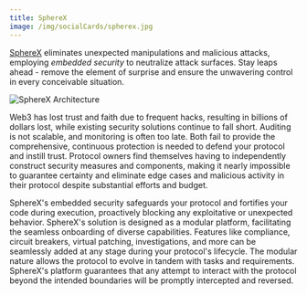 ```yaml
---
title: SphereX
image: /img/socialCards/spherex.jpg
---
```


[SphereX](https://www.spherex.xyz/) eliminates unexpected manipulations and malicious attacks, 
employing _embedded security_ to neutralize attack surfaces. Stay leaps ahead - remove the element 
of surprise and ensure the unwavering control in every conceivable situation.

<div class="center-container">
  <div class="img-medium">
    <img
      src="/img/developers/tooling/security/spherex/SphereX-infographic.png"
      alt="SphereX Architecture"
    />
  </div>
</div>

Web3 has lost trust and faith due to frequent hacks, resulting in billions of dollars lost, while 
existing security solutions continue to fall short. Auditing is not scalable, and monitoring is 
often too late. Both fail to provide the comprehensive, continuous protection is needed to defend 
your protocol and instill trust. Protocol owners find themselves having to independently construct 
security measures and components, making it nearly impossible to guarantee certainty and eliminate 
edge cases and malicious activity in their protocol despite substantial efforts and budget.

SphereX's embedded security safeguards your protocol and fortifies your code during execution, 
proactively blocking any exploitative or unexpected behavior. SphereX's solution is designed as a 
modular platform, facilitating the seamless onboarding of diverse capabilities. Features like 
compliance, circuit breakers, virtual patching, investigations, and more can be seamlessly added at 
any stage during your protocol's lifecycle. The modular nature allows the protocol to evolve in 
tandem with tasks and requirements. SphereX's platform guarantees that any attempt to interact with 
the protocol beyond the intended boundaries will be promptly intercepted and reversed.
